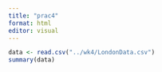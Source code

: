 ```yaml
---
title: "prac4"
format: html
editor: visual
---
```


```r
data <- read.csv("../wk4/LondonData.csv")
summary(data)
```
